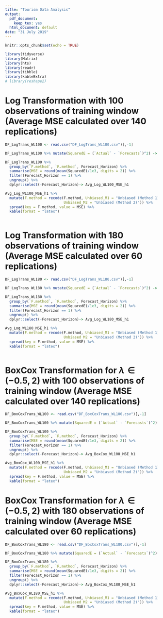 ```yaml
---
title: "Tourism Data Analysis"
output:
  pdf_document: 
    keep_tex: yes
  html_document: default
date: "31 July 2019"
---
```


```r
knitr::opts_chunk$set(echo = TRUE)

library(tidyverse)
library(Matrix)
library(hts)
library(readr)
library(tibble)
library(kableExtra)
# library(reshape2)
```


<!-- # Box and whisker plots for orthogonal and oblique projections from better models -->



<!-- ```{r, echo=FALSE} -->
<!-- OvernightTrips_OriginalScale_Fc <- read.csv("OvernightTrips_OriginalScale_Fc.csv")[,-1] -->

<!-- OvernightTrips_OriginalScale_Fc %>% -->
<!--   mutate(SquaredE = (Overnight_Trips - Overnight_Trips_Fc)^2, -->
<!--          Fc_horizon = recode(Fc_horizon, "1" = "h=1", "2" = "h=2", -->
<!--                              "3" = "h=3", "4" = "h=4", "5" = "h=5", "6" = "h=6")) %>% -->
<!--   group_by(`R.method`, Fc_horizon, Replication) %>% -->
<!--   summarise(MSE = mean(SquaredE)) -> OvernightTrips_OriginalScale_MSE -->


<!-- OvernightTrips_OriginalScale_MSE %>% -->
<!--   filter(`R.method`%in% c("Base", "OLS", "MinT(Shrink)", "WLS")) %>% -->
<!--   spread(key = `R.method`, value = MSE) %>% -->
<!--   mutate("Base-OLS" = Base - OLS, -->
<!--          "Base-MinT" = Base - `MinT(Shrink)`, -->
<!--          "Base-WLS" = Base - WLS) %>% -->
<!--   dplyr::select(Fc_horizon, Replication, `Base-OLS`, `Base-MinT`, `Base-WLS`) %>% -->
<!--   rename("OLS" = "Base-OLS", "MinT" = "Base-MinT", "WLS" = "Base-WLS") %>% -->
<!--   gather(`OLS`, `WLS`, `MinT`,  key = Method, value = MSE) %>% -->
<!--   mutate(Method = factor(Method, levels = c("OLS", "MinT", "WLS"))) %>% -->
<!--   ggplot(aes(x = Method, y = MSE)) + -->
<!--   geom_boxplot() + facet_wrap(~ Fc_horizon) + -->
<!--   ylab("MSE") + xlab("Reconciliation Method") -->

<!-- library(scales) -->

<!-- asinh_trans <- function(){ -->
<!--   trans_new(name = 'asinh', transform = function(x) asinh(x),  -->
<!--             inverse = function(x) sinh(x)) -->
<!-- } -->

<!-- OvernightTrips_OriginalScale_MSE %>% -->
<!--   filter(`R.method`%in% c("Base", "OLS", "MinT(Shrink)", "WLS")) %>% -->
<!--   spread(key = `R.method`, value = MSE) %>% -->
<!--   mutate("Base-OLS" = Base - OLS, -->
<!--          "Base-MinT" = Base - `MinT(Shrink)`, -->
<!--          "Base-WLS" = Base - WLS) %>% -->
<!--   dplyr::select(Fc_horizon, Replication, `Base-OLS`, `Base-MinT`, `Base-WLS`) %>% -->
<!--   rename("OLS" = "Base-OLS", "MinT" = "Base-MinT", "WLS" = "Base-WLS") %>% -->
<!--   gather(`OLS`, `WLS`, `MinT`,  key = Method, value = MSE) %>% -->
<!--   mutate(Method = factor(Method, levels = c("OLS", "MinT", "WLS"))) %>% -->
<!--   ggplot(aes(x = Method, y = MSE)) + -->
<!--   geom_boxplot() + scale_y_continuous(trans = 'asinh',breaks=c(-10000,-1000,-100,0,100,1000,10000))+ -->
<!--   facet_wrap(~ Fc_horizon)+ -->
<!--   theme_bw() -->


<!-- ``` -->

<!-- # Box and whisker plots for orthogonal and oblique projections from misspecified models -->



<!-- ```{r, echo=FALSE} -->
<!-- OvernightTrips_OriginalScaleMisspecified_Fc <- read.csv("OvernightTrips_OriginalScaleMisspecified_Fc.csv")[,-1] -->

<!-- OvernightTrips_OriginalScaleMisspecified_Fc %>% -->
<!--   mutate(SquaredE = (Overnight_Trips - Overnight_Trips_Fc)^2, -->
<!--          Fc_horizon = recode(Fc_horizon, "1" = "h=1", "2" = "h=2", -->
<!--                              "3" = "h=3", "4" = "h=4", "5" = "h=5", "6" = "h=6")) %>% -->
<!--   group_by(`R.method`, Fc_horizon, Replication) %>% -->
<!--   summarise(MSE = mean(SquaredE)) -> OvernightTrips_OriginalScaleMisspecified_MSE -->


<!-- OvernightTrips_OriginalScaleMisspecified_MSE %>% -->
<!--   filter(`R.method`%in% c("Base", "OLS", "MinT(Shrink)", "WLS")) %>% -->
<!--   spread(key = `R.method`, value = MSE) %>% -->
<!--   mutate("Base-OLS" = Base - OLS, -->
<!--          "Base-MinT" = Base - `MinT(Shrink)`, -->
<!--          "Base-WLS" = Base - WLS) %>% -->
<!--   dplyr::select(Fc_horizon, Replication, `Base-OLS`, `Base-MinT`, `Base-WLS`) %>% -->
<!--   rename("OLS" = "Base-OLS", "MinT" = "Base-MinT", "WLS" = "Base-WLS") %>% -->
<!--   gather(`OLS`, `WLS`, `MinT`,  key = Method, value = MSE) %>% -->
<!--   mutate(Method = factor(Method, levels = c("OLS", "MinT", "WLS"))) %>% -->
<!--   ggplot(aes(x = Method, y = MSE)) + -->
<!--   geom_boxplot() + facet_wrap(~ Fc_horizon) + -->
<!--   ylab("MSE") + xlab("Reconciliation Method") -->

<!-- ``` -->


# Log Transformation with 100 observations of training window (Average MSE calculated over 140 replications)

```r
DF_LogTrans_WL100 <- read.csv("DF_LogTrans_WL100.csv")[,-1]

DF_LogTrans_WL100 %>% mutate(SquaredE = (`Actual` - `Forecasts`)^2) -> DF_LogTrans_WL100

DF_LogTrans_WL100 %>% 
  group_by(`F.method`, `R.method`, Forecast_Horizon) %>% 
  summarise(MSE = round(mean(SquaredE)/1e3, digits = 2)) %>% 
  filter(Forecast_Horizon == 1) %>% 
  ungroup() %>% 
  dplyr::select(-Forecast_Horizon)-> Avg_Log_WL100_MSE_h1

Avg_Log_WL100_MSE_h1 %>% 
  mutate(F.method = recode(F.method, Unbiased_M1 = "Unbiased (Method 1)", 
                           Unbiased_M2 = "Unbiased (Method 2)")) %>% 
  spread(key = F.method, value = MSE) %>% 
  kable(format = "latex")
  
```

# Log Transformation with 180 observations of training window (Average MSE calculated over 60 replications)

```r
DF_LogTrans_WL180 <- read.csv("DF_LogTrans_WL180.csv")[,-1]

DF_LogTrans_WL180 %>% mutate(SquaredE = (`Actual` - `Forecasts`)^2) -> DF_LogTrans_WL180

DF_LogTrans_WL180 %>% 
  group_by(`F.method`, `R.method`, Forecast_Horizon) %>% 
  summarise(MSE = round(mean(SquaredE)/1e3, digits = 2)) %>% 
  filter(Forecast_Horizon == 1) %>% 
  ungroup() %>% 
  dplyr::select(-Forecast_Horizon)-> Avg_Log_WL180_MSE_h1

Avg_Log_WL180_MSE_h1 %>% 
  mutate(F.method = recode(F.method, Unbiased_M1 = "Unbiased (Method 1)", 
                           Unbiased_M2 = "Unbiased (Method 2)")) %>% 
  spread(key = F.method, value = MSE) %>% 
  kable(format = "latex")
  
```

<!-- # BoxCox Transformation for $\lambda \in (0,1)$ -->



<!-- ```{r, echo=FALSE} -->
<!-- DF_BoxCoxTrans_set1 <- read.csv("OvernightTrips_BoxCoxTrans_set1_Fc.csv")[,-1] -->

<!-- DF_BoxCoxTrans_set1 %>% mutate(SquaredE = (`Actual` - `Forecasts`)^2) -> DF_BoxCoxTrans_set1 -->

<!-- DF_BoxCoxTrans_set1 %>% -->
<!--   group_by(`F.method`, `R.method`, Forecast_Horizon) %>% -->
<!--   summarise(MSE = round(mean(SquaredE)/1e3, digits = 2)) %>% -->
<!--   filter(Forecast_Horizon == 1) %>% -->
<!--   ungroup() %>% -->
<!--   dplyr::select(-Forecast_Horizon)-> Avg_BoxCox_set1_MSE_h1 -->

<!-- Avg_BoxCox_set1_MSE_h1 %>% -->
<!--   mutate(F.method = recode(F.method, Unbiased_M1 = "Unbiased (Method 1)", -->
<!--                            Unbiased_M2 = "Unbiased (Method 2)")) %>% -->
<!--   spread(key = F.method, value = MSE) %>% -->
<!--   kable(format = "latex") -->

<!-- ``` -->

# BoxCox Transformation for $\lambda \in (-0.5,2)$ with 100 observations of training window (Average MSE calculated over 140 replications)



```r
DF_BoxCoxTrans_WL100 <- read.csv("DF_BoxCoxTrans_WL100.csv")[,-1]

DF_BoxCoxTrans_WL100 %>% mutate(SquaredE = (`Actual` - `Forecasts`)^2) -> DF_BoxCoxTrans_WL100

DF_BoxCoxTrans_WL100 %>%
  group_by(`F.method`, `R.method`, Forecast_Horizon) %>%
  summarise(MSE = round(mean(SquaredE)/1e3, digits = 2)) %>%
  filter(Forecast_Horizon == 1) %>%
  ungroup() %>%
  dplyr::select(-Forecast_Horizon)-> Avg_BoxCox_WL100_MSE_h1

Avg_BoxCox_WL100_MSE_h1 %>%
  mutate(F.method = recode(F.method, Unbiased_M1 = "Unbiased (Method 1)",
                           Unbiased_M2 = "Unbiased (Method 2)")) %>%
  spread(key = F.method, value = MSE) %>%
  kable(format = "latex")

```


# BoxCox Transformation for $\lambda \in (-0.5,2)$ with 180 observations of training window (Average MSE calculated over 60 replications)



```r
DF_BoxCoxTrans_WL180 <- read.csv("DF_BoxCoxTrans_WL180.csv")[,-1]

DF_BoxCoxTrans_WL180 %>% mutate(SquaredE = (`Actual` - `Forecasts`)^2) -> DF_BoxCoxTrans_WL180

DF_BoxCoxTrans_WL180 %>%
  group_by(`F.method`, `R.method`, Forecast_Horizon) %>%
  summarise(MSE = round(mean(SquaredE)/1e3, digits = 2)) %>%
  filter(Forecast_Horizon == 1) %>%
  ungroup() %>%
  dplyr::select(-Forecast_Horizon)-> Avg_BoxCox_WL180_MSE_h1

Avg_BoxCox_WL180_MSE_h1 %>%
  mutate(F.method = recode(F.method, Unbiased_M1 = "Unbiased (Method 1)",
                           Unbiased_M2 = "Unbiased (Method 2)")) %>%
  spread(key = F.method, value = MSE) %>%
  kable(format = "latex")

```


